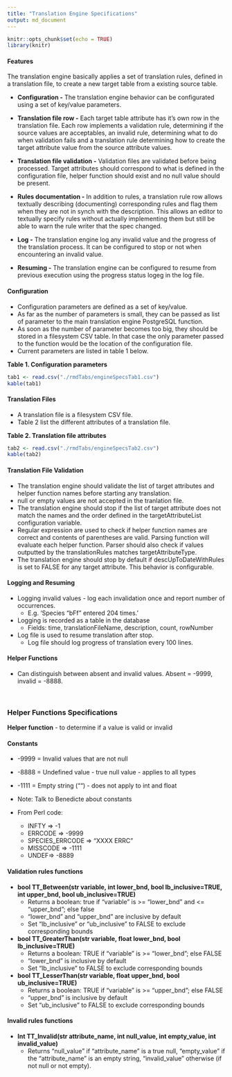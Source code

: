---
title: "Translation Engine Specifications"
output: md_document
---

```{r setup, include=FALSE}
knitr::opts_chunk$set(echo = TRUE)
library(knitr)
```

#### Features

The translation engine basically applies a set of translation rules, defined in a translation file, to create a new target table from a existing source table. 

- **Configuration -** The translation engine behavior can be configurated using a set of key/value parameters.

- **Translation file row -** Each target table attribute has it's own row in the translation file. Each row implements a validation rule, determining if the source values are acceptables, an invalid rule, determining what to do when validation fails and a translation rule determining how to create the target attribute value from the source attribute values.

- **Translation file validation -** Validation files are validated before being processed. Target attributes should correspond to what is defined in the configuration file, helper function should exist and no null value should be present.

- **Rules documentation -** In addition to rules, a translation rule row allows textually describing (documenting) corresponding rules and flag them when they are not in synch with the description. This allows an editor to textually specify rules without actually implementing them but still be able to warn the rule writer that the spec changed.

- **Log -** The translation engine log any invalid value and the progress of the translation process. It can be configured to stop or not when encountering an invalid value.

- **Resuming -** The translation engine can be configured to resume from previous execution using the progress status logeg in the log file.

#### Configuration
- Configuration parameters are defined as a set of key/value.
- As far as the number of parameters is small, they can be passed as list of parameter to the main translation engine PostgreSQL function.
- As soon as the number of parameter becomes too big, they should be stored in a filesystem CSV table. In that case the only parameter passed to the function would be the location of the configuration file.
- Current parameters are listed in table 1 below.

**Table 1. Configuration parameters**
```{r echo = FALSE}
tab1 <- read.csv("./rmdTabs/engineSpecsTab1.csv")
kable(tab1)
```

#### Translation Files
- A translation file is a filesystem CSV file.
- Table 2 list the different attributes of a translation file.


**Table 2. Translation file attributes**
```{r echo = FALSE}
tab2 <- read.csv("./rmdTabs/engineSpecsTab2.csv")
kable(tab2)
```


#### Translation File Validation
- The translation engine should validate the list of target attributes and helper function names before starting any translation.
- null or empty values are not accepted in the tranlation file.
- The translation engine should stop if the list of target attribute does not match the names and the order defined in the targetAttributeList configuration variable.
- Regular expression are used to check if helper function names are correct and contents of parentheses are valid. Parsing function will evaluate each helper function. Parser should also check if values outputted by the translationRules matches targetAttributeType.
- The translation engine should stop by default if descUpToDateWithRules is set to FALSE for any target attribute. This behavior is configurable.

#### Logging and Resuming
- Logging invalid values - log each invalidation once and report number of occurrences.
    - E.g. 'Species "bFf" entered 204 times.'
- Logging is recorded as a table in the database
    - Fields: time, translationFileName, description, count, rowNumber
- Log file is used to resume translation after stop.
    - Log file should log progress of translation every 100 lines.

#### Helper Functions
- Can distinguish between absent and invalid values. Absent = -9999, invalid = -8888.
 



\  


### Helper Functions Specifications
**Helper function** - to determine if a value is valid or invalid

#### Constants
- -9999 = Invalid values that are not null
- -8888 = Undefined value - true null value - applies to all types
- -1111 = Empty string ("") - does not apply to int and float

- Note: Talk to Benedicte about constants

- From Perl code:
    - INFTY => -1
    - ERRCODE => -9999
    - SPECIES_ERRCODE => "XXXX ERRC"
    - MISSCODE => -1111
    - UNDEF=> -8889

#### Validation rules functions

- **bool TT_Between(str variable, int lower_bnd, bool lb_inclusive=TRUE, int upper_bnd, bool ub_inclusive=TRUE)**
    - Returns a boolean: true if "variable" is >= "lower_bnd" and <= "upper_bnd"; else false
    - "lower_bnd" and "upper_bnd" are inclusive by default
    - Set "lb_inclusive" or "ub_inclusive" to FALSE to exclude corresponding bounds

- **bool TT_GreaterThan(str variable, float lower_bnd, bool lb_inclusive=TRUE)**
    - Returns a boolean: TRUE if "variable" is >= "lower_bnd"; else FALSE
    - "lower_bnd" is inclusive by default
    - Set "lb_inclusive" to FALSE to exclude corresponding bounds

- **bool TT_LesserThan(str variable, float upper_bnd, bool ub_inclusive=TRUE)**
    - Returns a boolean: TRUE if "variable" is >= "upper_bnd"; else FALSE
    - "upper_bnd" is inclusive by default
    - Set "ub_inclusive" to FALSE to exclude corresponding bounds

#### Invalid rules functions

- **Int TT_Invalid(str attribute_name, int null_value, int empty_value, int invalid_value)**
    - Returns "null_value" if "attribute_name" is a true null, "empty_value" if the "attribute_name" is an empty string,  "invalid_value" otherwise (if not null or not empty).
